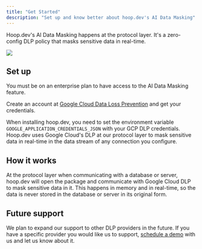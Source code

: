 ```yaml
---
title: "Get Started"
description: "Set up and know better about hoop.dev's AI Data Masking"
---
```


Hoop.dev's AI Data Masking happens at the protocol layer. It's a zero-config DLP policy that masks sensitive data in real-time.

<Frame>
  <img
    src="/images/ai-data-masking.png"
  />
</Frame>

## Set up

<Info>
  You must be on an enterprise plan to have access to the AI Data Masking feature.
</Info>

Create an account at [Google Cloud Data Loss Prevention](https://cloud.google.com/security/products/dlp) and get your credentials.

When installing hoop.dev, you need to set the environment variable `GOOGLE_APPLICATION_CREDENTIALS_JSON` with your GCP DLP credentials. Hoop.dev uses Google Cloud's DLP at our protocol layer to mask sensitive data in real-time in the data stream of any connection you configure.

## How it works

At the protocol layer when communicating with a database or server, hoop.dev will open the package and communicate with Google Cloud DLP to mask sensitive data in it. This happens in memory and in real-time, so the data is never stored in the database or server in its original form.

## Future support

We plan to expand our support to other DLP providers in the future. If you have a specific provider you would like us to support, [schedule a demo](https://hoop.dev/meet) with us and let us know about it.
